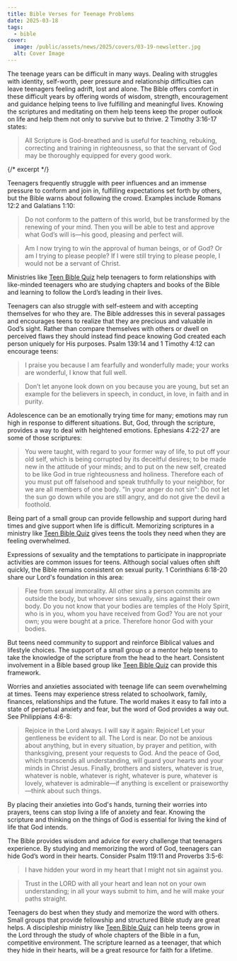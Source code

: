 ```yaml
---
title: Bible Verses for Teenage Problems
date: 2025-03-18
tags:
  - bible
cover:
  image: /public/assets/news/2025/covers/03-19-newsletter.jpg
  alt: Cover Image
---
```


The teenage years can be difficult in many ways. Dealing with struggles with identity, self-worth, peer pressure and relationship difficulties can leave teenagers feeling adrift, lost and alone. The Bible offers comfort in these difficult years by offering words of wisdom, strength, encouragement and guidance helping teens to live fulfilling and meaningful lives. Knowing the scriptures and meditating on them help teens keep the proper outlook on life and help them not only to survive but to thrive. 2 Timothy 3:16-17 states:

> All Scripture is God-breathed and is useful for teaching, rebuking, correcting and training in righteousness, so that the servant of God may be thoroughly equipped for every good work.

{/* excerpt */}

Teenagers frequently struggle with peer influences and an immense pressure to conform and join in, fulfilling expectations set forth by others, but the Bible warns about following the crowd. Examples include Romans 12:2 and Galatians 1:10:

> Do not conform to the pattern of this world, but be transformed by the renewing of your mind. Then you will be able to test and approve what God’s will is—his good, pleasing and perfect will.

> Am I now trying to win the approval of human beings, or of God? Or am I trying to please people? If I were still trying to please people, I would not be a servant of Christ.

Ministries like [Teen Bible Quiz](https://www.biblequiz.com) help teenagers to form relationships with like-minded teenagers who are studying chapters and books of the Bible and learning to follow the Lord’s leading in their lives.

Teenagers can also struggle with self-esteem and with accepting themselves for who they are. The Bible addresses this in several passages and encourages teens to realize that they are precious and valuable in God’s sight. Rather than compare themselves with others or dwell on perceived flaws they should instead find peace knowing God created each person uniquely for His purposes. Psalm 139:14 and 1 Timothy 4:12 can encourage teens:

> I praise you because I am fearfully and wonderfully made; your works are wonderful, I know that full well.

> Don’t let anyone look down on you because you are young, but set an example for the believers in speech, in conduct, in love, in faith and in purity.

Adolescence can be an emotionally trying time for many; emotions may run high in response to different situations. But, God, through the scripture, provides a way to deal with heightened emotions. Ephesians 4:22-27 are some of those scriptures:

> You were taught, with regard to your former way of life, to put off your old self, which is being corrupted by its deceitful desires; to be made new in the attitude of your minds; and to put on the new self, created to be like God in true righteousness and holiness. Therefore each of you must put off falsehood and speak truthfully to your neighbor, for we are all members of one body. "In your anger do not sin": Do not let the sun go down while you are still angry, and do not give the devil a foothold.

Being part of a small group can provide fellowship and support during hard times and give support when life is difficult. Memorizing scriptures in a ministry like [Teen Bible Quiz](https://www.biblequiz.com) gives teens the tools they need when they are feeling overwhelmed.

Expressions of sexuality and the temptations to participate in inappropriate activities are common issues for teens. Although social values often shift quickly, the Bible remains consistent on sexual purity. 1 Corinthians 6:18-20 share our Lord's foundation in this area:

> Flee from sexual immorality. All other sins a person commits are outside the body, but whoever sins sexually, sins against their own body. Do you not know that your bodies are temples of the Holy Spirit, who is in you, whom you have received from God? You are not your own; you were bought at a price. Therefore honor God with your bodies.

But teens need community to support and reinforce Biblical values and lifestyle choices. The support of a small group or a mentor help teens to take the knowledge of the scripture from the head to the heart. Consistent involvement in a Bible based group like [Teen Bible Quiz](https://www.biblequiz.com) can provide this framework.

Worries and anxieties associated with teenage life can seem overwhelming at times. Teens may experience stress related to schoolwork, family, finances, relationships and the future. The world makes it easy to fall into a state of perpetual anxiety and fear, but the word of God provides a way out. See Philippians 4:6-8:

> Rejoice in the Lord always. I will say it again: Rejoice! Let your gentleness be evident to all. The Lord is near. Do not be anxious about anything, but in every situation, by prayer and petition, with thanksgiving, present your requests to God. And the peace of God, which transcends all understanding, will guard your hearts and your minds in Christ Jesus. Finally, brothers and sisters, whatever is true, whatever is noble, whatever is right, whatever is pure, whatever is lovely, whatever is admirable—if anything is excellent or praiseworthy—think about such things.

By placing their anxieties into God's hands, turning their worries into prayers, teens can stop living a life of anxiety and fear. Knowing the scripture and thinking on the things of God is essential for living the kind of life that God intends.

The Bible provides wisdom and advice for every challenge that teenagers experience. By studying and memorizing the word of God, teenagers can hide God’s word in their hearts. Consider Psalm 119:11 and Proverbs 3:5-6:

> I have hidden your word in my heart that I might not sin against you.

> Trust in the LORD with all your heart and lean not on your own understanding; in all your ways submit to him, and he will make your paths straight.

Teenagers do best when they study and memorize the word with others. Small groups that provide fellowship and structured Bible study are great helps. A discipleship ministry like [Teen Bible Quiz](https://www.biblequiz.com) can help teens grow in the Lord through the study of whole chapters of the Bible in a fun, competitive environment. The scripture learned as a teenager, that which they hide in their hearts, will be a great resource for faith for a lifetime.
